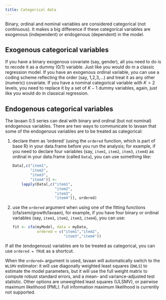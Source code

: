 ```yaml
---
title: Categorical data
---
```


Binary, ordinal and nominal variables are considered categorical (not continuous). It makes a big difference if these categorical variables are exogenous (independent) or endogenous (dependent) in the model.

## Exogenous categorical variables

If you have a binary exogenous covariate (say, gender), all you need to do is to recode it as a dummy (0/1) variable. Just like you would do in a classic regression model. If you have an exogenous ordinal variable, you can use a coding scheme reflecting the order (say, 1,2,3,...) and treat it as any other (numeric) covariate. If you have a nominal categorical variable with $K > 2$ levels, you need to replace it by a set of $K-1$ dummy variables, again, just like you would do in classical regression.

## Endogenous categorical variables

The lavaan 0.5 series can deal with binary and ordinal (but not nominal) endogenous variables. There are two ways to communicate to lavaan that some of the endogenous variables are to be treated as categorical:

1.  declare them as 'ordered' (using the `ordered` function, which is part of base R) in your data.frame before you run the analysis; for example, if you need to declare four variables (say, `item1`, `item2`, `item3`, `item4`) as ordinal in your data.frame (called `Data`), you can use something like:

    ```r
    Data[,c("item1",
            "item2",
            "item3",
            "item4")] <-
        lapply(Data[,c("item1",
                       "item2",
                       "item3",
                       "item4")], ordered)
    ```

2.  use the `ordered` argument when using one of the fitting functions (cfa/sem/growth/lavaan), for example, if you have four binary or ordinal variables (say, `item1`, `item2`, `item3`, `item4`), you can use:

    ```r
    fit <- cfa(myModel, data = myData,
               ordered = c("item1","item2",
                           "item3","item4"))
    ```

If all the (endogenous) variables are to be treated as categorical, you can use `ordered = TRUE` as a shortcut.

When the `ordered=` argument is used, lavaan will automatically switch to the `WLSMV` estimator: it will use diagonally weighted least squares (`DWLS`) to estimate the model parameters, but it will use the full weight matrix to compute robust standard errors, and a mean- and variance-adjusted test statistic. Other options are unweighted least squares (ULSMV), or pairwise maximum likelihood (PML). Full information maximum likelihood is currently not supported.
